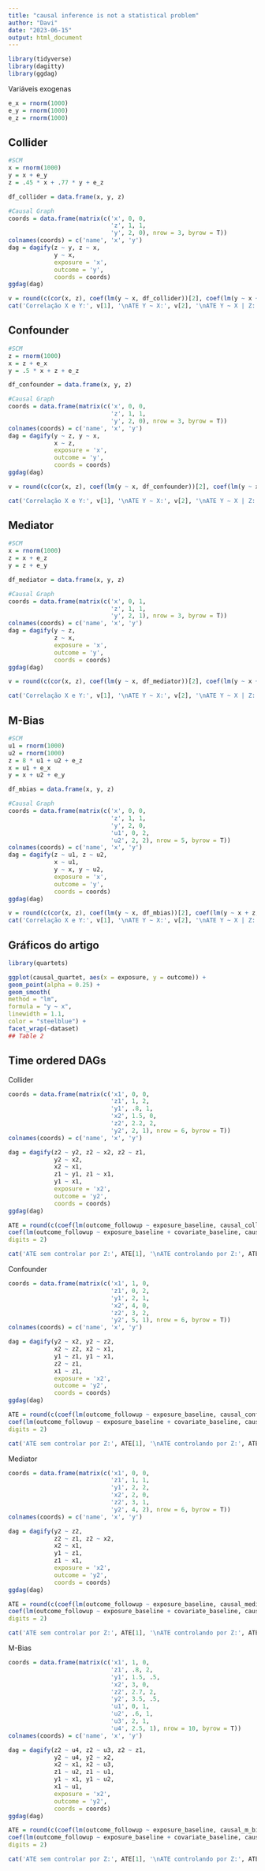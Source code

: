 ```yaml
---
title: "causal inference is not a statistical problem"
author: "Davi"
date: "2023-06-15"
output: html_document
---
```


```r
library(tidyverse)
library(dagitty)
library(ggdag)
```

Variáveis exogenas
```r
e_x = rnorm(1000)
e_y = rnorm(1000)
e_z = rnorm(1000)
```

## Collider
```r
#SCM
x = rnorm(1000)
y = x + e_y
z = .45 * x + .77 * y + e_z

df_collider = data.frame(x, y, z)

#Causal Graph
coords = data.frame(matrix(c('x', 0, 0,
                             'z', 1, 1,
                             'y', 2, 0), nrow = 3, byrow = T))
colnames(coords) = c('name', 'x', 'y')
dag = dagify(z ~ y, z ~ x,
             y ~ x,
             exposure = 'x',
             outcome = 'y',
             coords = coords)
ggdag(dag)
```

```r
v = round(c(cor(x, z), coef(lm(y ~ x, df_collider))[2], coef(lm(y ~ x + z, df_collider))[2]), digits = 1)
cat('Correlação X e Y:', v[1], '\nATE Y ~ X:', v[2], '\nATE Y ~ X | Z:', v[3])
```

## Confounder
```r
#SCM
z = rnorm(1000)
x = z + e_x
y = .5 * x + z + e_z

df_confounder = data.frame(x, y, z)

#Causal Graph
coords = data.frame(matrix(c('x', 0, 0,
                             'z', 1, 1,
                             'y', 2, 0), nrow = 3, byrow = T))
colnames(coords) = c('name', 'x', 'y')
dag = dagify(y ~ z, y ~ x,
             x ~ z,
             exposure = 'x',
             outcome = 'y',
             coords = coords)
ggdag(dag)
```

```r
v = round(c(cor(x, z), coef(lm(y ~ x, df_confounder))[2], coef(lm(y ~ x + z, df_confounder))[2]), digits = 1)

cat('Correlação X e Y:', v[1], '\nATE Y ~ X:', v[2], '\nATE Y ~ X | Z:', v[3])
```


## Mediator
```r
#SCM
x = rnorm(1000)
z = x + e_z
y = z + e_y

df_mediator = data.frame(x, y, z)

#Causal Graph
coords = data.frame(matrix(c('x', 0, 1,
                             'z', 1, 1,
                             'y', 2, 1), nrow = 3, byrow = T))
colnames(coords) = c('name', 'x', 'y')
dag = dagify(y ~ z,
             z ~ x,
             exposure = 'x',
             outcome = 'y',
             coords = coords)
ggdag(dag)
```

```r
v = round(c(cor(x, z), coef(lm(y ~ x, df_mediator))[2], coef(lm(y ~ x + z, df_mediator))[2]), digits = 1)

cat('Correlação X e Y:', v[1], '\nATE Y ~ X:', v[2], '\nATE Y ~ X | Z:', v[3])
```

## M-Bias
```r
#SCM
u1 = rnorm(1000)
u2 = rnorm(1000)
z = 8 * u1 + u2 + e_z
x = u1 + e_x
y = x + u2 + e_y

df_mbias = data.frame(x, y, z)

#Causal Graph
coords = data.frame(matrix(c('x', 0, 0,
                             'z', 1, 1,
                             'y', 2, 0,
                             'u1', 0, 2,
                             'u2', 2, 2), nrow = 5, byrow = T))
colnames(coords) = c('name', 'x', 'y')
dag = dagify(z ~ u1, z ~ u2,
             x ~ u1,
             y ~ x, y ~ u2,
             exposure = 'x',
             outcome = 'y',
             coords = coords)
ggdag(dag)
```

```r
v = round(c(cor(x, z), coef(lm(y ~ x, df_mbias))[2], coef(lm(y ~ x + z, df_mbias))[2]), digits = 1)
cat('Correlação X e Y:', v[1], '\nATE Y ~ X:', v[2], '\nATE Y ~ X | Z:', v[3])
```

## Gráficos do artigo

```r
library(quartets)

ggplot(causal_quartet, aes(x = exposure, y = outcome)) +
geom_point(alpha = 0.25) +
geom_smooth(
method = "lm",
formula = "y ~ x",
linewidth = 1.1,
color = "steelblue") +
facet_wrap(~dataset)
## Table 2
```

## Time ordered DAGs

Collider
```r
coords = data.frame(matrix(c('x1', 0, 0,
                             'z1', 1, 2,
                             'y1', .8, 1,
                             'x2', 1.5, 0,
                             'z2', 2.2, 2,
                             'y2', 2, 1), nrow = 6, byrow = T))
colnames(coords) = c('name', 'x', 'y')

dag = dagify(z2 ~ y2, z2 ~ x2, z2 ~ z1,
             y2 ~ x2,
             x2 ~ x1,
             z1 ~ y1, z1 ~ x1,
             y1 ~ x1,
             exposure = 'x2',
             outcome = 'y2',
             coords = coords)
ggdag(dag)

ATE = round(c(coef(lm(outcome_followup ~ exposure_baseline, causal_collider_time))[2],
coef(lm(outcome_followup ~ exposure_baseline + covariate_baseline, causal_collider_time))[2]),
digits = 2)

cat('ATE sem controlar por Z:', ATE[1], '\nATE controlando por Z:', ATE[2])
```

Confounder
```r
coords = data.frame(matrix(c('x1', 1, 0,
                             'z1', 0, 2,
                             'y1', 2, 1,
                             'x2', 4, 0,
                             'z2', 3, 2,
                             'y2', 5, 1), nrow = 6, byrow = T))
colnames(coords) = c('name', 'x', 'y')

dag = dagify(y2 ~ x2, y2 ~ z2,
             x2 ~ z2, x2 ~ x1,
             y1 ~ z1, y1 ~ x1,
             z2 ~ z1,
             x1 ~ z1,
             exposure = 'x2',
             outcome = 'y2',
             coords = coords)
ggdag(dag)

ATE = round(c(coef(lm(outcome_followup ~ exposure_baseline, causal_confounding_time))[2],
coef(lm(outcome_followup ~ exposure_baseline + covariate_baseline, causal_confounding_time))[2]),
digits = 2)

cat('ATE sem controlar por Z:', ATE[1], '\nATE controlando por Z:', ATE[2])
```

Mediator
```r
coords = data.frame(matrix(c('x1', 0, 0,
                             'z1', 1, 1,
                             'y1', 2, 2,
                             'x2', 2, 0,
                             'z2', 3, 1,
                             'y2', 4, 2), nrow = 6, byrow = T))
colnames(coords) = c('name', 'x', 'y')

dag = dagify(y2 ~ z2,
             z2 ~ z1, z2 ~ x2,
             x2 ~ x1,
             y1 ~ z1,
             z1 ~ x1,
             exposure = 'x2',
             outcome = 'y2',
             coords = coords)
ggdag(dag)

ATE = round(c(coef(lm(outcome_followup ~ exposure_baseline, causal_mediator_time))[2],
coef(lm(outcome_followup ~ exposure_baseline + covariate_baseline, causal_mediator_time))[2]),
digits = 2)

cat('ATE sem controlar por Z:', ATE[1], '\nATE controlando por Z:', ATE[2])
```

M-Bias
```r
coords = data.frame(matrix(c('x1', 1, 0,
                             'z1', .8, 2,
                             'y1', 1.5, .5,
                             'x2', 3, 0,
                             'z2', 2.7, 2,
                             'y2', 3.5, .5,
                             'u1', 0, 1,
                             'u2', .6, 1,
                             'u3', 2, 1,
                             'u4', 2.5, 1), nrow = 10, byrow = T))
colnames(coords) = c('name', 'x', 'y')

dag = dagify(z2 ~ u4, z2 ~ u3, z2 ~ z1,
             y2 ~ u4, y2 ~ x2,
             x2 ~ x1, x2 ~ u3,
             z1 ~ u2, z1 ~ u1,
             y1 ~ x1, y1 ~ u2,
             x1 ~ u1,
             exposure = 'x2',
             outcome = 'y2',
             coords = coords)
ggdag(dag)

ATE = round(c(coef(lm(outcome_followup ~ exposure_baseline, causal_m_bias_time))[2],
coef(lm(outcome_followup ~ exposure_baseline + covariate_baseline, causal_m_bias_time))[2]),
digits = 2)

cat('ATE sem controlar por Z:', ATE[1], '\nATE controlando por Z:', ATE[2])
```




